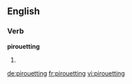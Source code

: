 ==English==

===Verb===
'''pirouetting'''

# {{present participle of|[[pirouette]]}}

[[de:pirouetting]]
[[fr:pirouetting]]
[[vi:pirouetting]]